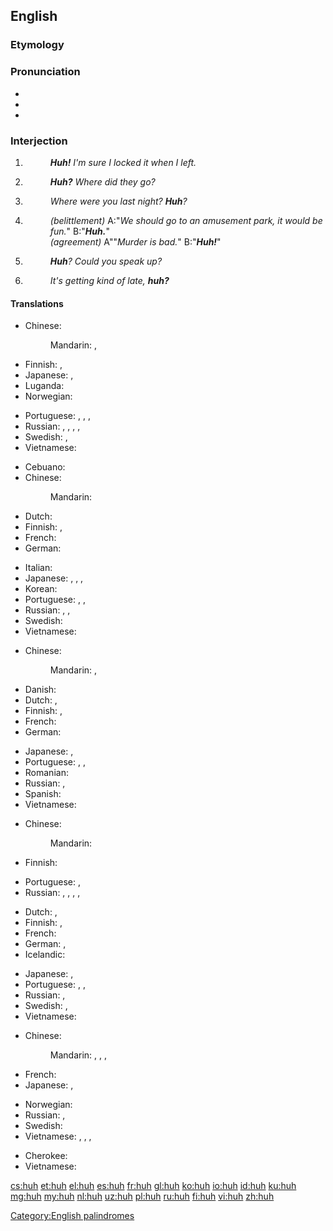 {{also|hūh}}
==English==

===Etymology===
{{rfe|lang=en}}

===Pronunciation===
* {{IPA|/hʌ̃/|lang=en}}
* {{audio|en-us-huh.ogg|Audio (US)|lang=en}}
* {{rhymes|ʌ|lang=en}}

===Interjection===
{{en-interj}}
{{wikipedia|Speech disfluency#"Huh" — the universal syllable|"Huh" the universal syllable}}

# {{context|with falling pitch|lang=en}} {{non-gloss definition|used to express [[amusement]] or subtle [[surprise]].}}
#: '''''Huh!''' I'm sure I locked it when I left.''
# {{non-gloss definition|Used to express [[doubt]] or [[confusion]].}}
#: '''''Huh?''' Where did they go?''
# {{context|with rising pitch|lang=en}} {{non-gloss definition|Used to [[reinforce]] a [[question]].}}
#: ''Where were you last night? '''Huh'''?''
# {{rft-sense}} {{context|slang|with falling pitch|lang=en}} {{non-gloss definition|Used either to [[belittle]] the issuer of a statement/question, or [[sarcasm|sarcastically]] to indicate utter agreement, and that the statement being responded to is an extreme [[understatement]]. The intonation is changed to distinguish between the two meanings - implied [[dullness]] for belittlement, and [[feigned]] [[surprise]] for utter agreement.}}
#: ''(belittlement)'' A:"''We should go to an amusement park, it would be fun.''" B:"'''''Huh.'''''"
#: ''(agreement)'' A""''Murder is bad.''" B:"'''''Huh!'''''"
# {{context|informal|with rising pitch|lang=en}} {{non-gloss definition|Used to indicate that one did not hear what was said.}}
#: '''''Huh'''? Could you speak up?''
# {{context|informal|with falling pitch|lang=en}} {{non-gloss definition|Used to create a [[tag question]].}}
#: ''It's getting kind of late, '''huh?'''''

====Translations====
{{trans-top|to express amusement or subtle surprise}}
* Chinese:
*: Mandarin: {{t+|cmn|嗯|tr=ēn|sc=Hani}}, {{t+|cmn|哼|tr=hēng|sc=Hani}}
* Finnish: {{t+|fi|häh}}, {{t+|fi|höh}}
* Japanese: {{t|ja|え|tr=e|sc=Jpan}}, {{t|ja|えっ|tr=e'|sc=Jpan}}
* Luganda: {{t|lg|eh eh}}
* Norwegian: {{t+|no|hva}}
{{trans-mid}}
* Portuguese: {{t|pt|puxa}}, {{t|pt|eta}}, {{t|pt|eita}}, {{t+|pt|caramba}}
* Russian: {{t+|ru|а}}, {{t+|ru|что|tr=što}}, {{t+|ru|да}}, {{t|ru|[[да]] [[ну]]}} {{qualifier|in questions}}, {{t+|ru|ха}} {{qualifier|in statements}}
* Swedish: {{t+|sv|vad}}, {{t|sv|vad nu}}
* Vietnamese: {{t+|vi|ủa}}
{{trans-bottom}}

{{trans-top|expressing doubt or confusion}}
* Cebuano: {{t|ceb|ha}}
* Chinese:
*: Mandarin: {{t+|cmn|嘿|tr=hēi|sc=Hani}}
* Dutch: {{t+|nl|hè}}
* Finnish: {{t+|fi|häh}}, {{t+|fi|höh}}
* French: {{t+|fr|hein}}
* German: {{t|de|häh}}
{{trans-mid}}
* Italian: {{t+|it|eh}}
* Japanese: {{t|ja|へえ|tr=hē|sc=Jpan}}, {{t+|ja|え|tr=e|sc=Jpan}}, {{t+|ja|よ|tr=yo|sc=Jpan}}, {{t+|ja|ぞ|tr=zo|sc=Jpan}}
* Korean: {{t+|ko|어|sc=Kore}}
* Portuguese: {{t+|pt|ué}}, {{t+|pt|como}}, {{t|pt|hã}}
* Russian: {{t+|ru|что|tr=što}}, {{t+|ru|а}}, {{t+|ru|да}} {{qualifier|with special intonation}}
* Swedish: {{t+|sv|vad}}
* Vietnamese: {{t+|vi|ủa}}
{{trans-bottom}}

{{trans-top|to reinforce a question}}
* Chinese:
*: Mandarin: {{t+|cmn|呢|tr=ne|sc=Hani}}, {{t+|cmn|啊|tr=à, a|sc=Hani}}
* Danish: {{t|da|æh}}
* Dutch: {{t+|nl|hè}}, {{t+|nl|nou}}
* Finnish: {{t|fi|täh}}, {{t+|fi|mitä}}
* French: {{t+|fr|hein}}
* German: {{t+|de|hä?}}
{{trans-mid}}
* Japanese: {{t+|ja|ね|tr=ne|sc=Jpan}}, {{t+|ja|な|tr=na|sc=Jpan}}
* Portuguese: {{t+|pt|hein}}, {{t|pt|hã}}, {{t+|pt|hein}}
* Romanian: {{t+|ro|a}}
* Russian: {{t+|ru|а}}, {{t+|ru|да}}
* Spanish: {{t+|es|eh}}
* Vietnamese: {{t+|vi|hả}}
{{trans-bottom}}

{{trans-top|"I know, huh" what huh}}
* Chinese:
*: Mandarin: {{t+|cmn|啊|tr=à|sc=Hani}}
* Finnish: {{t+|fi|joo}}
{{trans-mid}}
* Portuguese: {{t|pt|dã}}, {{t|pt|não brinca}}
* Russian: {{t+|ru|да}}, {{t+|ru|угу́}}, {{t+|ru|угу́|tr=uhú}} {{qualifier|first meaning}}, {{t+|ru|ага́}}, {{t+|ru|ага́|tr=ahá}} {{qualifier|both meanings}}
{{trans-bottom}}

{{trans-top|to indicate that one didn't hear}}
* Dutch: {{t+|nl|hè}}, {{t+|nl|wat}}
* Finnish: {{t+|fi|häh}}, {{t|fi|täh}}
* French: {{t+|fr|hein}}
* German: {{t+|de|wie}}, {{t+|de|was}}
* Icelandic: {{t+|is|ha}}
{{trans-mid}}
* Japanese: {{t|ja|え|tr=e|sc=Jpan}}, {{t|ja|えっ|tr=e'|sc=Jpan}}
* Portuguese: {{t|pt|hã}}, {{t+|pt|hem}}, {{t+|pt|como}}
* Russian: {{t+|ru|что|tr=što}}, {{t+|ru|а}}
* Swedish: {{t+|sv|vad}}, {{t|sv|hur sa}}
* Vietnamese: {{t|vi|cái gì}}
{{trans-bottom}}

{{trans-top|tag question}}
* Chinese:
*: Mandarin: {{t+|cmn|嗎|sc=Hani}}, {{t+|cmn|吗|tr=ma|sc=Hani}}, {{t+|cmn|呢|tr=ne|sc=Hani}}, {{t+|cmn|嘛|tr=ma|sc=Hani}}
* French: {{t+|fr|hein}}
* Japanese: {{t+|ja|ね|tr=ne|sc=Jpan}}, {{t+|ja|か|tr=ka|sc=Jpan}}
{{trans-mid}}
* Norwegian: {{t|no|eller hva}}
* Russian: {{t+|ru|а}}, {{t+|ru|да}}
* Swedish: {{t|sv|eller hur}}
* Vietnamese: {{t+|vi|nhỉ}}, {{t+|vi|nhể}}, {{t+|vi|nhở}}, {{t+|vi|à}}
{{trans-bottom}}

{{checktrans-top}}
* Cherokee: {{t-check|chr|hv}} <!-- wrong script, it seems, should be Cher -->
* Vietnamese: {{qualifier|3}} {{t+check|vi|a!}} <!-- was "[[a|a!]]" - assumed inflected form or vocalised spelling; please verify if linking is acceptable. see [[User:Kephir/gadgets/xte#Translation_fixing]] -->
{{trans-bottom}}

[[Category:English palindromes]]

[[cs:huh]]
[[et:huh]]
[[el:huh]]
[[es:huh]]
[[fr:huh]]
[[gl:huh]]
[[ko:huh]]
[[io:huh]]
[[id:huh]]
[[ku:huh]]
[[mg:huh]]
[[my:huh]]
[[nl:huh]]
[[uz:huh]]
[[pl:huh]]
[[ru:huh]]
[[fi:huh]]
[[vi:huh]]
[[zh:huh]]